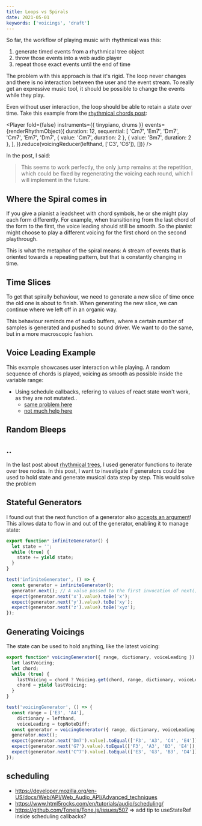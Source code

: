 ```yaml
---
title: Loops vs Spirals
date: 2021-05-01
keywords: ['voicings', 'draft']
---
```



So far, the workflow of playing music with rhythmical was this:

1. generate timed events from a rhythmical tree object
2. throw those events into a web audio player
3. repeat those exact events until the end of time

The problem with this approach is that it's rigid.
The loop never changes and there is no interaction between the user and the event stream.
To really get an expressive music tool, it should be possible to change the events while they play.

Even without user interaction, the loop should be able to retain a state over time. Take this example from the [rhythmical chords post](./rhythmical-chords):

<Player
  fold={false}
  instruments={{ tinypiano, drums }}
  events={renderRhythmObject({
    duration: 12,
    sequential: [
      'Cm7',
      'Em7',
      'Dm7',
      'Cm7',
      'Em7',
      'Dm7',
      { value: 'Cm7', duration: 2 },
      { value: 'Bm7', duration: 2 },
    ],
  }).reduce(voicingReducer(lefthand, ['C3', 'C6']), [])}
/>

In the post, I said:

> This seems to work perfectly, the only jump remains at the repetition, which could be fixed by regenerating the voicing each round, which I will implement in the future.

## Where the Spiral comes in

If you give a pianist a leadsheet with chord symbols, he or she might play each form differently.
For example, when transitioning from the last chord of the form to the first, the voice leading should still be smooth.
So the pianist might choose to play a different voicing for the first chord on the second playthrough.

This is what the metaphor of the spiral means: A stream of events that is oriented towards a repeating pattern,
but that is constantly changing in time.

## Time Slices

To get that spirally behaviour, we need to generate a new slice of time once the old one is about to finish.
When generating the new slice, we can continue where we left off in an organic way.

This behaviour reminds me of audio buffers, where a certain number of samples is generated and pushed to sound driver.
We want to do the same, but in a more macroscopic fashion.

## Voice Leading Example

This example showcases user interaction while playing. A random sequence of chords is played, voicing as smooth as possible inside the variable range:

<DynamicSchedule />

- Using schedule callbacks, refering to values of react state won't work, as they are not mutated.. 
  - [same problem here](https://react.christmas/2020/15)
  - [not much help here](https://github.com/Tonejs/Tone.js/wiki/Using-Tone.js-with-React-or-Vue)

## Random Bleeps

<RandomBleeps />

## ..

In the last post about [rhythmical trees](./rhythmical-trees), I used generator functions to iterate over tree nodes.
In this post, I want to investigate if generators could be used to hold state and generate musical data step by step.
This would solve the problem

## Stateful Generators

I found out that the next function of a generator also [accepts an argument](https://developer.mozilla.org/en-US/docs/Web/JavaScript/Guide/Iterators_and_Generators#advanced_generators)!
This allows data to flow in and out of the generator, enabling it to manage state:

```js
export function* infiniteGenerator() {
  let state = '';
  while (true) {
    state += yield state;
  }
}

test('infiniteGenerator', () => {
  const generator = infiniteGenerator();
  generator.next(); // A value passed to the first invocation of next() is always ignored.
  expect(generator.next('x').value).toBe('x');
  expect(generator.next('y').value).toBe('xy');
  expect(generator.next('z').value).toBe('xyz');
});
```

## Generating Voicings

The state can be used to hold anything, like the latest voicing:

```js
export function* voicingGenerator({ range, dictionary, voiceLeading }) {
  let lastVoicing;
  let chord;
  while (true) {
    lastVoicing = chord ? Voicing.get(chord, range, dictionary, voiceLeading, lastVoicing) : [];
    chord = yield lastVoicing;
  }
}

test('voicingGenerator', () => {
  const range = ['E3', 'A4'],
    dictionary = lefthand,
    voiceLeading = topNoteDiff;
  const generator = voicingGenerator({ range, dictionary, voiceLeading });
  generator.next();
  expect(generator.next('Dm7').value).toEqual(['F3', 'A3', 'C4', 'E4']);
  expect(generator.next('G7').value).toEqual(['F3', 'A3', 'B3', 'E4']);
  expect(generator.next('C^7').value).toEqual(['E3', 'G3', 'B3', 'D4']);
});
```

## scheduling 

- https://developer.mozilla.org/en-US/docs/Web/API/Web_Audio_API/Advanced_techniques
- https://www.html5rocks.com/en/tutorials/audio/scheduling/
- https://github.com/Tonejs/Tone.js/issues/507 => add tip to useStateRef inside scheduling callbacks?
